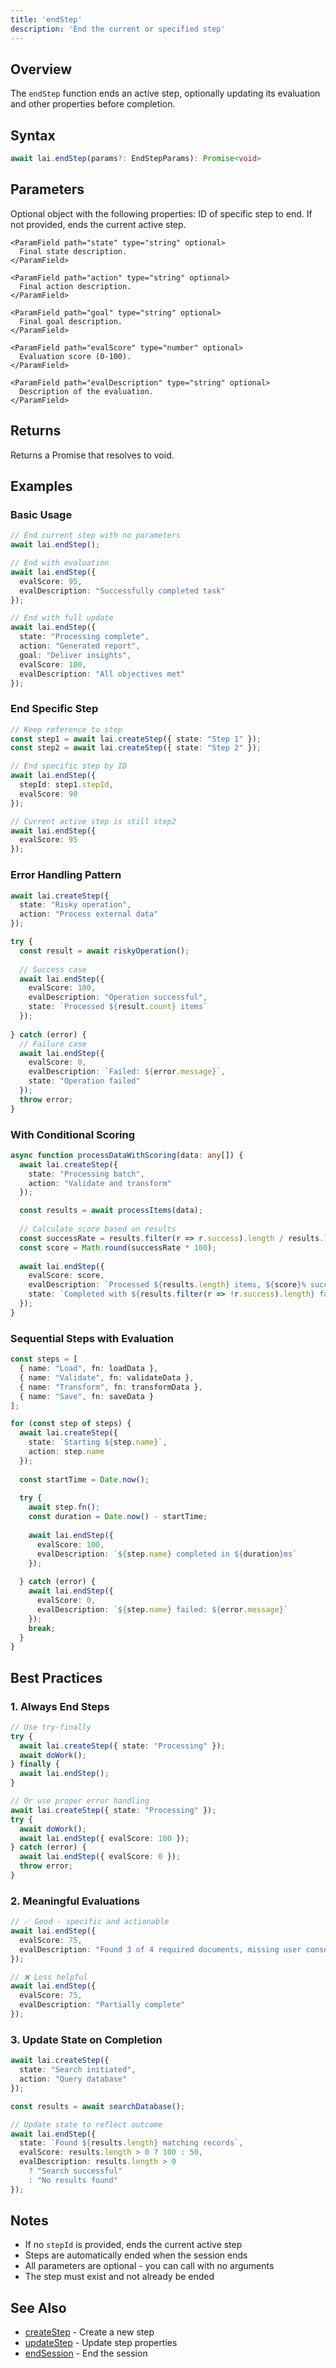 ```yaml
---
title: 'endStep'
description: 'End the current or specified step'
---
```


## Overview

The `endStep` function ends an active step, optionally updating its evaluation and other properties before completion.

## Syntax

```typescript
await lai.endStep(params?: EndStepParams): Promise<void>
```

## Parameters

<ParamField path="params" type="EndStepParams" optional>
  Optional object with the following properties:
  
  <Expandable title="properties">
    <ParamField path="stepId" type="string" optional>
      ID of specific step to end. If not provided, ends the current active step.
    </ParamField>
    
    <ParamField path="state" type="string" optional>
      Final state description.
    </ParamField>
    
    <ParamField path="action" type="string" optional>
      Final action description.
    </ParamField>
    
    <ParamField path="goal" type="string" optional>
      Final goal description.
    </ParamField>
    
    <ParamField path="evalScore" type="number" optional>
      Evaluation score (0-100).
    </ParamField>
    
    <ParamField path="evalDescription" type="string" optional>
      Description of the evaluation.
    </ParamField>
  </Expandable>
</ParamField>

## Returns

Returns a Promise that resolves to void.

## Examples

### Basic Usage

```typescript
// End current step with no parameters
await lai.endStep();

// End with evaluation
await lai.endStep({
  evalScore: 95,
  evalDescription: "Successfully completed task"
});

// End with full update
await lai.endStep({
  state: "Processing complete",
  action: "Generated report",
  goal: "Deliver insights",
  evalScore: 100,
  evalDescription: "All objectives met"
});
```

### End Specific Step

```typescript
// Keep reference to step
const step1 = await lai.createStep({ state: "Step 1" });
const step2 = await lai.createStep({ state: "Step 2" });

// End specific step by ID
await lai.endStep({
  stepId: step1.stepId,
  evalScore: 90
});

// Current active step is still step2
await lai.endStep({
  evalScore: 95
});
```

### Error Handling Pattern

```typescript
await lai.createStep({
  state: "Risky operation",
  action: "Process external data"
});

try {
  const result = await riskyOperation();
  
  // Success case
  await lai.endStep({
    evalScore: 100,
    evalDescription: "Operation successful",
    state: `Processed ${result.count} items`
  });
  
} catch (error) {
  // Failure case
  await lai.endStep({
    evalScore: 0,
    evalDescription: `Failed: ${error.message}`,
    state: "Operation failed"
  });
  throw error;
}
```

### With Conditional Scoring

```typescript
async function processDataWithScoring(data: any[]) {
  await lai.createStep({
    state: "Processing batch",
    action: "Validate and transform"
  });

  const results = await processItems(data);
  
  // Calculate score based on results
  const successRate = results.filter(r => r.success).length / results.length;
  const score = Math.round(successRate * 100);
  
  await lai.endStep({
    evalScore: score,
    evalDescription: `Processed ${results.length} items, ${score}% success rate`,
    state: `Completed with ${results.filter(r => !r.success).length} failures`
  });
}
```

### Sequential Steps with Evaluation

```typescript
const steps = [
  { name: "Load", fn: loadData },
  { name: "Validate", fn: validateData },
  { name: "Transform", fn: transformData },
  { name: "Save", fn: saveData }
];

for (const step of steps) {
  await lai.createStep({
    state: `Starting ${step.name}`,
    action: step.name
  });
  
  const startTime = Date.now();
  
  try {
    await step.fn();
    const duration = Date.now() - startTime;
    
    await lai.endStep({
      evalScore: 100,
      evalDescription: `${step.name} completed in ${duration}ms`
    });
    
  } catch (error) {
    await lai.endStep({
      evalScore: 0,
      evalDescription: `${step.name} failed: ${error.message}`
    });
    break;
  }
}
```

## Best Practices

### 1. Always End Steps

```typescript
// Use try-finally
try {
  await lai.createStep({ state: "Processing" });
  await doWork();
} finally {
  await lai.endStep();
}

// Or use proper error handling
await lai.createStep({ state: "Processing" });
try {
  await doWork();
  await lai.endStep({ evalScore: 100 });
} catch (error) {
  await lai.endStep({ evalScore: 0 });
  throw error;
}
```

### 2. Meaningful Evaluations

```typescript
// ✅ Good - specific and actionable
await lai.endStep({
  evalScore: 75,
  evalDescription: "Found 3 of 4 required documents, missing user consent form"
});

// ❌ Less helpful
await lai.endStep({
  evalScore: 75,
  evalDescription: "Partially complete"
});
```

### 3. Update State on Completion

```typescript
await lai.createStep({
  state: "Search initiated",
  action: "Query database"
});

const results = await searchDatabase();

// Update state to reflect outcome
await lai.endStep({
  state: `Found ${results.length} matching records`,
  evalScore: results.length > 0 ? 100 : 50,
  evalDescription: results.length > 0 
    ? "Search successful" 
    : "No results found"
});
```

## Notes

- If no `stepId` is provided, ends the current active step
- Steps are automatically ended when the session ends
- All parameters are optional - you can call with no arguments
- The step must exist and not already be ended

## See Also

- [createStep](/typescript-sdk/create-step) - Create a new step
- [updateStep](/typescript-sdk/update-step) - Update step properties
- [endSession](/typescript-sdk/end-session) - End the session